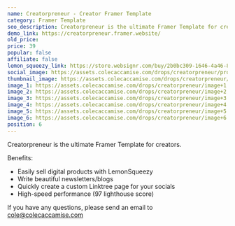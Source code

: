 ```yaml
---
name: Creatorpreneur - Creator Framer Template
category: Framer Template
seo_description: Creatorpreneur is the ultimate Framer Template for creators. Easily sell digital products, write blog articles, and share links to your socials.
demo_link: https://creatorpreneur.framer.website/
old_price:
price: 39
popular: false
affiliate: false
lemon_squeezy_link: https://store.websignr.com/buy/2b0bc309-1646-4a46-80a5-6746bdeeb49f
social_image: https://assets.colecaccamise.com/drops/creatorpreneur/promo.png
thumbnail_image: https://assets.colecaccamise.com/drops/creatorpreneur/promo.png
image_1: https://assets.colecaccamise.com/drops/creatorpreneur/image+1.png
image_2: https://assets.colecaccamise.com/drops/creatorpreneur/image+2.png
image_3: https://assets.colecaccamise.com/drops/creatorpreneur/image+3.png
image_4: https://assets.colecaccamise.com/drops/creatorpreneur/image+4.png
image_5: https://assets.colecaccamise.com/drops/creatorpreneur/image+5.png
image_6: https://assets.colecaccamise.com/drops/creatorpreneur/image+6.png
position: 6
---
```


Creatorpreneur is the ultimate Framer Template for creators.

Benefits:

- Easily sell digital products with LemonSqueezy
- Write beautiful newsletters/blogs
- Quickly create a custom Linktree page for your socials
- High-speed performance (97 lighthouse score)

If you have any questions, please send an email to
[cole@colecaccamise.com](mailto:cole@colecaccamise.com)
